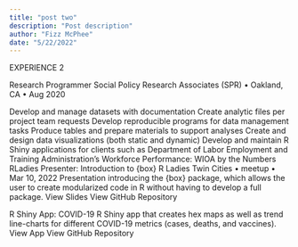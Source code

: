 ```yaml
---
title: "post two"
description: "Post description"
author: "Fizz McPhee"
date: "5/22/2022"
---
```


EXPERIENCE 2

Research Programmer
Social Policy Research Associates (SPR) • Oakland, CA • Aug 2020

Develop and manage datasets with documentation
Create analytic files per project team requests
Develop reproducible programs for data management tasks
Produce tables and prepare materials to support analyses
Create and design data visualizations (both static and dynamic)
Develop and maintain R Shiny applications for clients such as Department of Labor Employment and Training Administration’s Workforce Performance: WIOA by the Numbers
RLadies Presenter: Introduction to {box}
R Ladies Twin Cities • meetup • Mar 10, 2022
Presentation introducing the {box} package, which allows the user to create modularized code in R without having to develop a full package.
View Slides
View GitHub Repository

R Shiny App: COVID-19
R Shiny app that creates hex maps as well as trend line-charts for different COVID-19 metrics (cases, deaths, and vaccines).
View App
View GitHub Repository